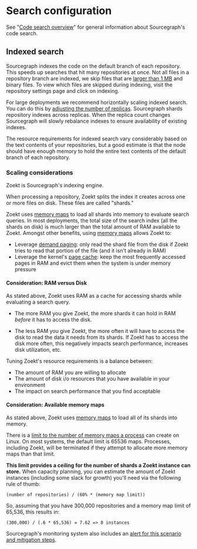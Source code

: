 # Search configuration

See "[Code search overview](/code-search/)" for general information about Sourcegraph's code search.

## Indexed search

Sourcegraph indexes the code on the default branch of each repository. This speeds up searches that hit many repositories at once. Not all files in a repository branch are indexed, we skip files that are [larger than 1 MB](/code-search/features) and binary files. To view which files are skipped during indexing, visit the repository settings page and click on indexing.

For large deployments we recommend horizontally scaling indexed search. You can do this by [adjusting the number of replicas](https://github.com/sourcegraph/deploy-sourcegraph/blob/master/docs/configure#configure-indexed-search-replica-count). Sourcegraph shards repository indexes across replicas. When the replica count changes Sourcegraph will slowly rebalance indexes to ensure availability of existing indexes.

The resource requirements for indexed search vary considerably based on the text contents of your repositories, but a good estimate is that the node should have enough memory to hold the entire text contents of the default branch of each repository.

### Scaling considerations

Zoekt is Sourcegraph's indexing engine.

When processing a repository, Zoekt splits the index it creates across
one or more files on disk. These files are called "shards."

Zoekt uses [memory maps](https://en.wikipedia.org/wiki/Memory-mapped_file) to load all shards into memory to evaluate search queries. In most deployments, the total size of the search index (all the shards on disk) is much larger than the total amount of RAM available to Zoekt. Amongst other benefits, using [memory maps](https://en.wikipedia.org/wiki/Memory-mapped_file) allows Zoekt to:

- Leverage [demand paging](https://en.wikipedia.org/wiki/Demand_paging): only read the shard file from the disk if Zoekt tries to read that portion of the file (and it isn't already in RAM)
- Leverage the kernel's [page cache](https://en.wikipedia.org/wiki/Page_cache): keep the most frequently accessed pages in RAM and evict them when the system is under memory pressure

#### Consideration: RAM versus Disk

As stated above, Zoekt uses RAM as a cache for accessing shards while
evaluating a search query.

- The more RAM you give Zoekt, the more shards it can hold in RAM *before* it has to access the disk.

- The less RAM you give Zoekt, the more often it will have to access the disk to read the data it needs from its shards. If Zoekt has to access the disk more often, this negatively impacts search performance, increases disk utilization, etc.

Tuning Zoekt's resource requirements is a balance between:

- The amount of RAM you are willing to allocate
- The amount of disk i/o resources that you have available in your environment
- The impact on search performance that you find acceptable

#### Consideration: Available memory maps

As stated above, Zoekt uses [memory maps](https://en.wikipedia.org/wiki/Memory-mapped_file) to load all of its shards into memory.

There is a [limit to the number of memory maps a process](https://www.kernel.org/doc/Documentation/sysctl/vm.txt) can create on Linux. On most systems, the default limit is 65536 maps. Processes, including Zoekt, will be terminated if they attempt to allocate more memory maps than that limit.

**This limit provides a ceiling for the number of shards a Zoekt instance can store.** When capacity planning, you can estimate the
amount of Zoekt instances (including some slack for growth) you'll need via the following rule of thumb:

```text
(number of repositories) / (60% * (memory map limit))
```

So, assuming that you have 300,000 repositories and a memory map limit of 65,536, this results in:

```text
(300,000) / (.6 * 65,536) = 7.62 => 8 instances
```

Sourcegraph's monitoring system also includes an [alert for this
scenario and mitigation steps](https://docs.sourcegraph.com/admin/observability/alerts#zoekt-memory-map-areas-percentage-used).
